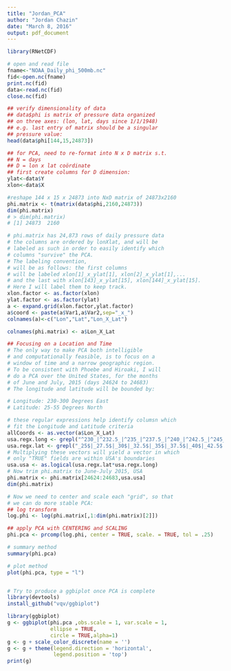 ```yaml
---
title: "Jordan_PCA"
author: "Jordan Chazin"
date: "March 8, 2016"
output: pdf_document
---
```



```r
library(RNetCDF)

# open and read file
fname<-"NOAA_Daily_phi_500mb.nc"
fid<-open.nc(fname)
print.nc(fid)
data<-read.nc(fid)
close.nc(fid)

## verify dimensionality of data
## data$phi is matrix of pressure data organized
## on three axes: (lon, lat, days since 1/1/1948)
## e.g. last entry of matrix should be a singular 
## pressure value:
head(data$phi[144,15,24873])

## for PCA, need to re-format into N x D matrix s.t.
## N = days 
## D = lon x lat coördinate
## first create columns for D dimension:
ylat<-data$Y
xlon<-data$X

#reshape 144 x 15 x 24873 into NxD matrix of 24873x2160
phi.matrix <- t(matrix(data$phi,2160,24873))
dim(phi.matrix)
# > dim(phi.matrix)
# [1] 24873  2160

# phi.matrix has 24,873 rows of daily pressure data
# the columns are ordered by lonXlat, and will be 
# labeled as such in order to easily identify which
# columns "survive" the PCA. 
# The labeling convention, 
# will be as follows: the first columns
# will be labeled xlon[1]_x_ylat[1], xlon[2]_x_ylat[1],...
# and the last with xlon[143]_x_ylat[15], xlon[144]_x_ylat[15].
# Here I will label them to keep track.
xlon.factor <- as.factor(xlon)
ylat.factor <- as.factor(ylat)
a <- expand.grid(xlon.factor,ylat.factor)
a$coord <- paste(a$Var1,a$Var2,sep="_x_")
colnames(a)<-c("Lon","Lat","Lon_X_Lat")

colnames(phi.matrix) <- a$Lon_X_Lat

## Focusing on a Location and Time
# The only way to make PCA both intelligible
# and computationally feasible, is to focus on a 
# window of time and a narrow geographic region. 
# To be consistent with Phoebe and Hiroaki, I will
# do a PCA over the United States, for the months
# of June and July, 2015 (days 24624 to 24683)
# The longitude and latitude will be bounded by:

# Longitude: 230-300 Degrees East
# Latitude: 25-55 Degrees North

# these regular expressions help identify columsn which 
# fit the Longitude and Latitude criteria
allCoords <- as.vector(a$Lon_X_Lat)
usa.regx.long <- grepl("^230_|^232.5_|^235_|^237.5_|^240_|^242.5_|^245_|^247.5_|^250_|^252.5_|^255_|^257.5_|^260_|^262.5_|^265_|^267.5_|^270_|^272.5_|^275_|^277.5_|^280_|^282.5_|^285_|^287.5_|^290_|^292.5_|^295_|^297.5_|^300_", allCoords)
usa.regx.lat <- grepl("_25$|_27.5$|_30$|_32.5$|_35$|_37.5$|_40$|_42.5$|_45$|_47.5$|_50$|_52.5$|_55$",allCoords)
# Multiplying these vectors will yield a vector in which 
# only "TRUE" fields are within USA's boundaries
usa.usa <- as.logical(usa.regx.lat*usa.regx.long)
# Now trim phi.matrix to June-July 2015, USA
phi.matrix <- phi.matrix[24624:24683,usa.usa]
dim(phi.matrix)
```
```r
# Now we need to center and scale each "grid", so that
# we can do more stable PCA:
## log transform
log.phi <- log(phi.matrix[,1:dim(phi.matrix)[2]])

## apply PCA with CENTERING and SCALING
phi.pca <- prcomp(log.phi, center = TRUE, scale. = TRUE, tol = .25)

# summary method
summary(phi.pca)
```
```r
# plot method
plot(phi.pca, type = "l")


# Try to produce a ggbiplot once PCA is complete
library(devtools)
install_github("vqv/ggbiplot")

library(ggbiplot)
g <- ggbiplot(phi.pca ,obs.scale = 1, var.scale = 1, 
              ellipse = TRUE, 
              circle = TRUE,alpha=1)
g <- g + scale_color_discrete(name = '')
g <- g + theme(legend.direction = 'horizontal', 
               legend.position = 'top')
print(g)
```
